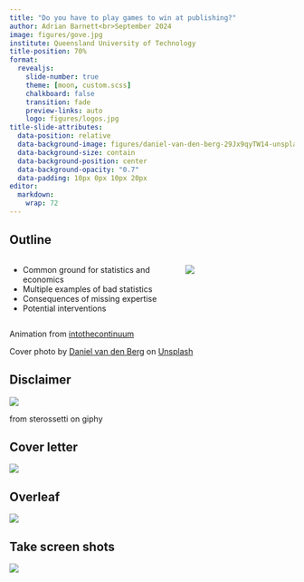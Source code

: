```yaml
---
title: "Do you have to play games to win at publishing?"
author: Adrian Barnett<br>September 2024
image: figures/gove.jpg
institute: Queensland University of Technology
title-position: 70%
format:
  revealjs: 
    slide-number: true
    theme: [moon, custom.scss]
    chalkboard: false
    transition: fade
    preview-links: auto
    logo: figures/logos.jpg
title-slide-attributes:
  data-position: relative
  data-background-image: figures/daniel-van-den-berg-29Jx9qyTW14-unsplash.jpg
  data-background-size: contain
  data-background-position: center
  data-background-opacity: "0.7"
  data-padding: 10px 0px 10px 20px
editor: 
  markdown: 
    wrap: 72
---
```



  
  
## Outline

:::: {.columns}
::: {.column width="60%"}

-   Common ground for statistics and economics
-   Multiple examples of bad statistics
-   Consequences of missing expertise
-   Potential interventions

:::

::: {.column width="40%"}

![](https://i.giphy.com/media/v1.Y2lkPTc5MGI3NjExOWR5MWxza3RlMTd1MjlhNmhudmRhazYyM3lyZ3RicXZvaGczc2dzbCZlcD12MV9pbnRlcm5hbF9naWZfYnlfaWQmY3Q9Zw/vmYEXxc5vq7Zu/giphy.gif)

:::

::::

::: aside
Animation from [intothecontinuum](https://intothecontinuum.tumblr.com/post/57654628209/each-of-the-white-circles-are-really-just-moving)

Cover photo by <a href="https://unsplash.com/@danielvandenberg?utm_content=creditCopyText&utm_medium=referral&utm_source=unsplash">Daniel van den Berg</a> on <a href="https://unsplash.com/photos/lighted-post-29Jx9qyTW14?utm_content=creditCopyText&utm_medium=referral&utm_source=unsplash">Unsplash</a>
:::

## Disclaimer {.center}

![](https://i.giphy.com/media/v1.Y2lkPTc5MGI3NjExNTM5Y2prdnptYzZjcDVhZXhmaGxuM2h0dzY1bWN0cmJkcWdkdnQxNSZlcD12MV9pbnRlcm5hbF9naWZfYnlfaWQmY3Q9Zw/Ie3U6gTmbY4KTQtOPJ/giphy.gif)


::: aside
from sterossetti on giphy
:::

## Cover letter {.center background-color="white"}

![](figures/cover_letter.png)

## Overleaf

![](figures/overleaf.jpg)

## Take screen shots

![](figures/overleaf.jpg)
